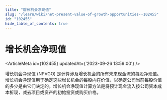 ```yaml
---
title: "增长机会净现值"
slug: "/learn/wiki/net-present-value-of-growth-opportunities--102455"
id: "102455"
hide_table_of_contents: true
---
```



# 增长机会净现值

<ArticleMeta id={102455} updatedAt={'2023-09-26 13:59:00'} />
<div className='border-solid border-b border-t-0 my-4 border-[var(--ifm-color-gray-300)]' />

增长机会净现值 (NPVGO) 是计算涉及增长机会的所有未来现金流的每股净现值。增长机会净现值用于确定这些增长机会的每股内在价值，以确定公司当前每股价值的多少是由它们决定的。增长机会净现值计算方法是将预计现金流入按公司资本成本折现，减去项目或资产的初始投资或购买价格。
